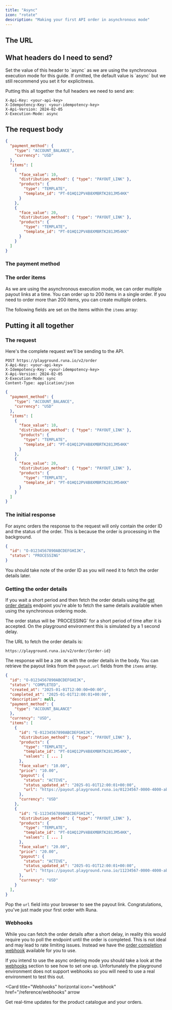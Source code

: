 ```yaml
---
title: "Async"
icon: "rotate"
description: "Making your first API order in asynchronous mode"
---
```


## The URL


<GettingStartedTheUrl />

## What headers do I need to send?


<GettingStartedCommonHeaders />

<ParamField header="X-Execution-Mode" type="string" default="async">
  Set the value of this header to `async` as we are using the synchronous
  execution mode for this guide. If omitted, the default value is `async` but we
  still recommend you set it for explicitness.
</ParamField>

Putting this all together the full headers we need to send are:

```http
X-Api-Key: <your-api-key>
X-Idempotency-Key: <your-idempotency-key>
X-Api-Version: 2024-02-05
X-Execution-Mode: async
```

## The request body


<GettingStartedRequestBody />

```json [expandable]
{
  "payment_method": {
    "type": "ACCOUNT_BALANCE",
    "currency": "USD"
  },
  "items": [
    {
      "face_value": 10,
      "distribution_method": { "type": "PAYOUT_LINK" },
      "products": {
        "type": "TEMPLATE",
        "template_id": "PT-01HQ12PV4B8XMBRTK281JM54KK"
      }
    },
    {
      "face_value": 20,
      "distribution_method": { "type": "PAYOUT_LINK" },
      "products": {
        "type": "TEMPLATE",
        "template_id": "PT-01HQ12PV4B8XMBRTK281JM54KK"
      }
    }
  ]
}
```

### The payment method


<GettingStartedPaymentMethod />

### The order items

As we are using the asynchronous execution mode, we can order multiple payout links at a time. You can order up to 200 items in a single order. If you need to order more than 200 items, you can create multiple orders.

The following fields are set on the items within the `items` array:


<GettingStartedOrderItem />

## Putting it all together

### The request

Here's the complete request we'll be sending to the API.

```http The Request Headers
POST https://playground.runa.io/v2/order
X-Api-Key: <your-api-key>
X-Idempotency-Key: <your-idempotency-key>
X-Api-Version: 2024-02-05
X-Execution-Mode: sync
Content-Type: application/json
```

```json The Request Body
{
  "payment_method": {
    "type": "ACCOUNT_BALANCE",
    "currency": "USD"
  },
  "items": [
    {
      "face_value": 10,
      "distribution_method": { "type": "PAYOUT_LINK" },
      "products": {
        "type": "TEMPLATE",
        "template_id": "PT-01HQ12PV4B8XMBRTK281JM54KK"
      }
    },
    {
      "face_value": 20,
      "distribution_method": { "type": "PAYOUT_LINK" },
      "products": {
        "type": "TEMPLATE",
        "template_id": "PT-01HQ12PV4B8XMBRTK281JM54KK"
      }
    }
  ]
}
```

### The initial response

For async orders the response to the request will only contain the order ID and the status of the order. This is because the order is processing in the background.

```json The Intermediate Response
{
  "id": "O-01234567890ABCDEFGHIJK",
  "status": "PROCESSING"
}
```

You should take note of the order ID as you will need it to fetch the order details later.

### Getting the order details

If you wait a short period and then fetch the order details using the [get order details](/reference/2024-02-05/endpoint/orders/get) endpoint you're able to fetch the same details available when using the synchronous ordering mode.

<Info>
  The order status will be `PROCESSING` for a short period of time after it is
  accepted. On the playground environment this is simulated by a 1 second delay.
</Info>

The URL to fetch the order details is:

```
https://playground.runa.io/v2/order/{order-id}
```

The response will be a `200 OK` with the order details in the body. You can retrieve the payout links from the `payout.url` fields from the `items` array.

```json The Response {25,42}
{
  "id": "O-01234567890ABCDEFGHIJK",
  "status": "COMPLETED",
  "created_at": "2025-01-01T12:00:00+00:00",
  "completed_at": "2025-01-01T12:00:01+00:00",
  "description": null,
  "payment_method": {
    "type": "ACCOUNT_BALANCE"
  },
  "currency": "USD",
  "items": [
    {
      "id": "E-01234567890ABCDEFGHIJK",
      "distribution_method": { "type": "PAYOUT_LINK" },
      "products": {
        "type": "TEMPLATE",
        "template_id": "PT-01HQ12PV4B8XMBRTK281JM54KK",
        "values": [ ... ]
      },
      "face_value": "10.00",
      "price": "10.00",
      "payout": {
        "status": "ACTIVE",
        "status_updated_at": "2025-01-01T12:00:01+00:00",
        "url": "https://payout.playground.runa.io/01234567-0000-4000-abcd-012345678900",
      },
      "currency": "USD"
    },
    {
      "id": "E-11234567890ABCDEFGHIJK",
      "distribution_method": { "type": "PAYOUT_LINK" },
      "products": {
        "type": "TEMPLATE",
        "template_id": "PT-01HQ12PV4B8XMBRTK281JM54KK",
        "values": [ ... ]
      },
      "face_value": "20.00",
      "price": "20.00",
      "payout": {
        "status": "ACTIVE",
        "status_updated_at": "2025-01-01T12:00:01+00:00",
        "url": "https://payout.playground.runa.io/11234567-0000-4000-abcd-012345678900",
      },
      "currency": "USD"
    }
  ],
}
```

Pop the `url` field into your browser to see the payout link. Congratulations, you've just made your first order with Runa.

### Webhooks

While you can fetch the order details after a short delay, in reality this would require you to poll the endpoint until the order is completed. This is not ideal and may lead to rate limiting issues. Instead we have the [order completion webhook](/reference/2024-02-05/webhook/order.completion) available for you to use.

If you intend to use the async ordering mode you should take a look at the [webhooks](/reference/webhooks) section to see how to set one up. Unfortunately the playground environment does not support webhooks so you will need to use a real environment to test this out.

<Card
  title="Webhooks"
  horizontal
  icon="webhook"
  href="/reference/webhooks"
  arrow
>
  Get real-time updates for the product catalogue and your orders.
</Card>


<GettingStartedNextSteps />
